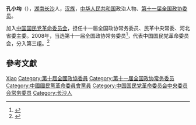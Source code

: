 '''孔小均'''（{{bd|1946年|10月|}}），[[湖南|湖南]][[长沙|长沙]]人，[[汉族|汉族]]，[[中华人民共和国|中华人民共和国]]政治人物、[[第十一届全国政协委员|第十一届全国政协委员]]。

加入[[中国国民党革命委员会|中国国民党革命委员会]]，担任十一届全国政协常务委员、民革中央常委、河北省委主委。2008年，当选第十一届全国政协常务委员<ref>{{cite news|title=第十一届全国政协委员名单|url=http://www.indaa.com.cn/zt/2009qglh/zxzs/200903/t20090303_127573.html|accessdate=2013-04-09|newspaper=新华社北京1月25日电 中国人民政治协商会议第十一届全国委员会委员名单(共2237人，2008年1月25日政协第十届全国委员会常务委员会第二十次会议通过)|date=2008年1月25日|deadurl=yes|archiveurl=https://web.archive.org/web/20130928014403/http://www.indaa.com.cn/zt/2009qglh/zxzs/200903/t20090303_127573.html|archivedate=2013年9月28日}}</ref>，代表中国国民党革命委员会，分入第三组。<ref>{{cite news|title=全国政协信息-孔小均|url=http://www.cppcc.gov.cn/CMS/wylibary/showJcwyxtInfoWylibary.action?tabJcwyxt.guid=11W0001010&wytype=wjwy|accessdate=2013-04-11|newspaper=全国政协委员会|archive-date=2019-05-19|archive-url=https://web.archive.org/web/20190519230621/http://www.cppcc.gov.cn/CMS/wylibary/showJcwyxtInfoWylibary.action?tabJcwyxt.guid=11W0001010&wytype=wjwy}}</ref>

== 參考文獻 ==
{{reflist}}

{{中国政治人物小作品}}
{{中国国民党革命委员会第十届中央委员会}}
{{中国国民党革命委员会第十一届中央委员会}}

{{Authority control}}
{{DEFAULTSORT:Kong xiaojun}}
[[Category:孔姓|Xiao]]
[[Category:第十屆全國政協委員|Category:第十屆全國政協委員]]
[[Category:第十一届全国政协常务委员|Category:第十一届全国政协常务委员]]
[[Category:中國國民黨革命委員會黨員|Category:中國國民黨革命委員會黨員]]
[[Category:中国国民党革命委员会中央委员会常务委员|Category:中国国民党革命委员会中央委员会常务委员]]
[[Category:长沙人|Category:长沙人]]